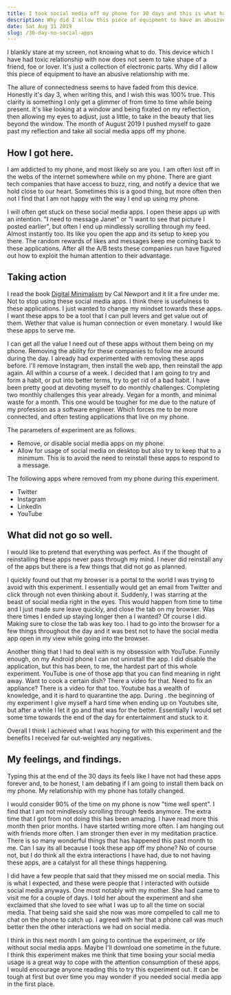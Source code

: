 ```yaml
---
title: I took social media off my phone for 30 days and this is what happened.
description: Why did I allow this piece of equipment to have an abusive relationship with me.
date: Sat Aug 31 2019
slug: /30-day-no-social-apps
---
```


I blankly stare at my screen, not knowing what to do. This device which I have had toxic relationship with now does not seem to take shape of a friend, foe or lover. It's just a collection of electronic parts. Why did I allow this piece of equipment to have an abusive relationship with me.

The allure of connectedness seems to have faded from this device. Honestly it's day 3, when writing this, and I wish this was 100% true. This clarity is something I only get a glimmer of from time to time while being present. It's like looking at a window and being fixated on my reflection, then allowing my eyes to adjust, just a little, to take in the beauty that lies beyond the window. The month of August 2019 I pushed myself to gaze past my reflection and take all social media apps off my phone.

## How I got here.

I am addicted to my phone, and most likely so are you. I am often lost off in the webs of the internet somewhere while on my phone. There are giant tech companies that have access to buzz, ring, and notify a device that we hold close to our heart. Sometimes this is a good thing, but more often then not I find that I am not happy with the way I end up using my phone.

I will often get stuck on these social media apps. I open these apps up with an intention. "I need to message Janet" or "I want to see that picture I posted earlier", but often I end up mindlessly scrolling through my feed. Almost instantly too. Its like you open the app and its setup to keep you there. The random rewards of likes and messages keep me coming back to these applications. After all the A/B tests these companies run have figured out how to exploit the human attention to their advantage.

## Taking action

I read the book [Digital Minimalism](http://www.calnewport.com/books/digital-minimalism/) by Cal Newport and it lit a fire under me. Not to stop using these social media apps. I think there is usefulness to these applications. I just wanted to change my mindset towards these apps. I want these apps to be a tool that I can pull levers and get value out of them. Wether that value is human connection or even monetary. I would like these apps to serve me.

I can get all the value I need out of these apps without them being on my phone. Removing the ability for these companies to follow me around during the day. I already had experimented with removing these apps before. I'll remove Instagram, then install the web app, then reinstall the app again. All within a course of a week. I decided that I am going to try and form a habit, or put into better terms, try to get rid of a bad habit. I have been pretty good at devoting myself to do monthly challenges. Completing two monthly challenges this year already. Vegan for a month, and minimal waste for a month. This one would be tougher for me due to the nature of my profession as a software engineer. Which forces me to be more connected, and often testing applications that live on my phone.

The parameters of experiment are as follows.

- Remove, or disable social media apps on my phone.
- Allow for usage of social media on desktop but also try to keep that to a minimum. This is to avoid the need to reinstall these apps to respond to a message.

The following apps where removed from my phone during this experiment.

- Twitter
- Instagram
- LinkedIn
- YouTube

## What did not go so well.

I would like to pretend that everything was perfect. As if the thought of reinstalling these apps never pass through my mind. I never did reinstall any of the apps but there is a few things that did not go as planned.

I quickly found out that my browser is a portal to the world I was trying to avoid with this experiment. I essentially would get an email from Twitter and click through not even thinking about it. Suddenly, I was starring at the beast of social media right in the eyes. This would happen from time to time and I just made sure leave quickly, and close the tab on my browser. Was there times I ended up staying longer then a I wanted? Of course I did. Making sure to close the tab was key too. I had to go into the browser for a few things throughout the day and it was best not to have the social media app open in my view while going into the browser.

Another thing that I had to deal with is my obsession with YouTube. Funnily enough, on my Android phone I can not uninstall the app. I did disable the application, but this has been, to me, the hardest part of this whole experiment. YouTube is one of those app that you can find meaning in right away. Want to cook a certain dish? There a video for that. Need to fix an appliance? There is a video for that too. Youtube has a wealth of knowledge, and it is hard to quarantine the app. During . the beginning of my experiment I give myself a hard time when ending up on Youtubes site, but after a while I let it go and that was for the better. Essentially I would set some time towards the end of the day for entertainment and stuck to it.

Overall I think I achieved what I was hoping for with this experiment and the benefits I received far out-weighted any negatives.

## My feelings, and findings.

Typing this at the end of the 30 days its feels like I have not had these apps forever and, to be honest,  I am debating if I am going to install them back on my phone. My relationship with my phone has totally changed.

I would consider 90% of the time on my phone is now "time well spent". I find that I am not mindlessly scrolling through feeds anymore. The extra time that I got from not doing this has been amazing. I have read more this month then prior months. I have started writing more often. I am hanging out with friends more often. I am stronger then ever in my meditation practice. There is so many wonderful things that has happened this past month to me. Can I say its all because I took these app off my phone? No of course not, but I do think all the extra interactions I have had, due to not having these apps, are a catalyst for all these things happening.

I did have a few people that said that they missed me on social media. This is what I expected, and these were people that I interacted with outside social media anyways. One most notably with my mother. She had came to visit me for a couple of days. I told her about the experiment and she exclaimed that she loved to see what I was up to all the time on social media. That being said she said she now was more compelled to call me to chat on the phone to catch up. I agreed with her that a phone call was much better then the other interactions we had on social media.

I think in this next month I am going to continue the experiment, or life without social media apps. Maybe I'll download one sometime in the future. I think this experiment makes me think that time boxing your social media usage is a great way to cope with the attention consumption of these apps. I would encourage anyone reading this to try this experiment out. It can be tough at first but over time you may wonder if you needed social media app in the first place.
